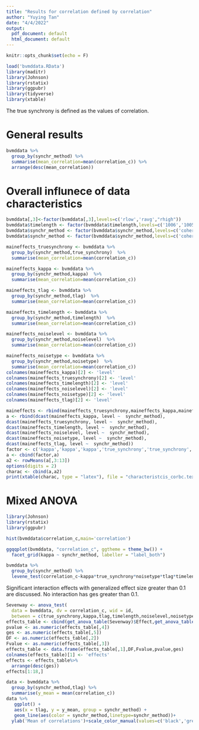 ---
title: "Results for correlation defined by correlation"
author: "Yuying Tan"
date: "4/4/2022"
output:
  pdf_document: default
  html_document: default
---

```{r setup, include=FALSE}
knitr::opts_chunk$set(echo = F)
```


```{r, include=FALSE}
load('bvmddata.RData')
library(maditr)
library(Johnson)
library(rstatix)
library(ggpubr)
library(tidyverse)
library(xtable)
```

The true synchrony is defined as the values of correlation.


# General results

```{r}
bvmddata %>%
  group_by(synchr_method) %>%
  summarise(mean_correlation=mean(correlation_c)) %>%
  arrange(desc(mean_correlation))
```
# Overall influnece of data characteristics


```{r}
bvmddata[,3]<-factor(bvmddata[,3],levels=c('rlow','ravg',"rhigh"))
bvmddata$timelength <- factor(bvmddata$timelength,levels=c('1006','10054'))
bvmddata$synchr_method <- factor(bvmddata$synchr_method,levels=c('coherence','phasesynchrony','Kullback','Renyi01','Renyi05','Renyi09','JensenShannon','JensenRenyi2','JensenRenyi6','JensenRenyi10','mutual_information'))
bvmddata$synchr_method <- factor(bvmddata$synchr_method,levels=c('coherence','phasesynchrony','Kullback','Renyi01','Renyi05','Renyi09','JensenShannon','JensenRenyi2','JensenRenyi6','JensenRenyi10','mutual_information'),labels=c('coherence','phase synchrony','KL','R(01)','R(05)','R(09)','JS','JR(2)','JR(6)','JR(10)','MI'))

```
```{r}
maineffects_truesynchrony <- bvmddata %>%
  group_by(synchr_method,true_synchrony)  %>%
  summarise(mean_correlation=mean(correlation_c))

maineffects_kappa <- bvmddata %>%
  group_by(synchr_method,kappa)  %>%
  summarise(mean_correlation=mean(correlation_c))

maineffects_tlag <- bvmddata %>%
  group_by(synchr_method,tlag)  %>%
  summarise(mean_correlation=mean(correlation_c))

maineffects_timelength <- bvmddata %>%
  group_by(synchr_method,timelength)  %>%
  summarise(mean_correlation=mean(correlation_c))

maineffects_noiselevel <- bvmddata %>%
  group_by(synchr_method,noiselevel)  %>%
  summarise(mean_correlation=mean(correlation_c))

maineffects_noisetype <- bvmddata %>%
  group_by(synchr_method,noisetype)  %>%
  summarise(mean_correlation=mean(correlation_c))
colnames(maineffects_kappa)[2] <- 'level'
colnames(maineffects_truesynchrony)[2] <- 'level'
colnames(maineffects_timelength)[2] <- 'level'
colnames(maineffects_noiselevel)[2] <- 'level'
colnames(maineffects_noisetype)[2] <- 'level'
colnames(maineffects_tlag)[2] <- 'level'

maineffects <- rbind(maineffects_truesynchrony,maineffects_kappa,maineffects_tlag,maineffects_timelength,maineffects_noiselevel,maineffects_noisetype)
a <- rbind(dcast(maineffects_kappa, level ~  synchr_method),
dcast(maineffects_truesynchrony, level ~  synchr_method),
dcast(maineffects_timelength, level ~  synchr_method),
dcast(maineffects_noiselevel, level ~  synchr_method),
dcast(maineffects_noisetype, level ~  synchr_method),
dcast(maineffects_tlag, level ~  synchr_method))
factor <- c('kappa','kappa','kappa','true_synchrony','true_synchrony','true_synchrony','timelength','timelength','noiselevel','noiselevel','noisetype','noisetype','tlag','tlag')
a <- cbind(factor,a)
a2 <- rowMeans(a[,3:13])
options(digits = 2)
charac <- cbind(a,a2)
print(xtable(charac, type = "latex"), file = "characteristcis_corbc.tex",include.rownames = F)
```


# Mixed ANOVA
```{r}
library(Johnson)
library(rstatix)
library(ggpubr)
```

```{r}
hist(bvmddata$correlation_c,main='correlation')
```

```{r,echo=F}
ggqqplot(bvmddata, "correlation_c", ggtheme = theme_bw()) +
  facet_grid(kappa ~ synchr_method, labeller = "label_both")

```

```{r}
bvmddata %>%
  group_by(synchr_method) %>%
  levene_test(correlation_c~kappa*true_synchrony*noisetype*tlag*timelength*noiselevel)

```

Significant interaction effects with generalized effect size greater than 0.1 are discussed. No interaction has ges greater than 0.1.


```{r}
Sevenway <- anova_test(
  data = bvmddata, dv = correlation_c, wid = id,
  between = c(true_synchrony,kappa,tlag,timelength,noiselevel,noisetype), within = synchr_method)
effects_table <- cbind(get_anova_table(Sevenway)$Effect,get_anova_table(Sevenway)$DFn,get_anova_table(Sevenway)[,4],get_anova_table(Sevenway)$p,get_anova_table(Sevenway)$ges)
pvalue <- as.numeric(effects_table[,4])
ges <- as.numeric(effects_table[,5])
DF <- as.numeric(effects_table[,2])
Fvalue <- as.numeric(effects_table[,3]) 
effects_table <- data.frame(effects_table[,1],DF,Fvalue,pvalue,ges)
colnames(effects_table)[1] <- 'effects'
effects <- effects_table%>%
  arrange(desc(ges))
effects[1:18,]
```

```{r}
data <- bvmddata %>% 
  group_by(synchr_method,tlag) %>% 
  summarise(y_mean = mean(correlation_c))
data %>% 
   ggplot() +
   aes(x = tlag, y = y_mean, group = synchr_method) +
   geom_line(aes(color = synchr_method,linetype=synchr_method))+
  ylab('Mean of correlations')+scale_color_manual(values=c('black','green','hotpink','red','red','red','blue','purple','purple','purple','orange'),name='Synchrony method')+scale_linetype_manual(values = c("solid", "solid","solid","solid","dashed","dotted","solid","solid","dashed","dotted",'solid'),name='Synchrony method')+xlab('Time lag')+ylim(-0.2,1)
```
